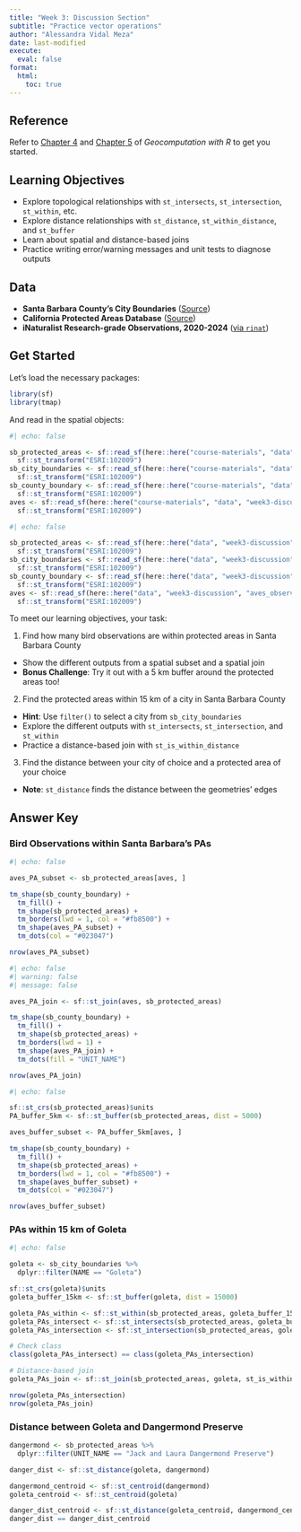 ```yaml
---
title: "Week 3: Discussion Section"
subtitle: "Practice vector operations"
author: "Alessandra Vidal Meza"
date: last-modified
execute: 
  eval: false
format:
  html:
    toc: true
---
```


::: callout-tip
## Reference

Refer to [Chapter 4](https://r.geocompx.org/spatial-operations.html) and [Chapter 5](https://r.geocompx.org/geometry-operations) of *Geocomputation with R* to get you
started.
:::

## Learning Objectives

- Explore topological relationships with `st_intersects`, `st_intersection`, `st_within`, etc.
- Explore distance relationships with `st_distance`, `st_within_distance`, and `st_buffer`
- Learn about spatial and distance-based joins
- Practice writing error/warning messages and unit tests to diagnose outputs

## Data

- **Santa Barbara County's City Boundaries** ([Source](https://geodata.library.ucsb.edu/catalog/3853-s3_2003_s3_cities_polys))
- **California Protected Areas Database** ([Source](https://data.cnra.ca.gov/dataset/california-protected-areas-database))
- **iNaturalist Research-grade Observations, 2020-2024** ([via `rinat`](https://github.com/ropensci/rinat))

## Get Started

Let's load the necessary packages:

```r
library(sf)
library(tmap)
```

And read in the spatial objects:

```r
#| echo: false

sb_protected_areas <- sf::read_sf(here::here("course-materials", "data", "week3-discussion", "cpad_super_units_sb.shp")) %>% 
  sf::st_transform("ESRI:102009")
sb_city_boundaries <- sf::read_sf(here::here("course-materials", "data", "week3-discussion", "sb_city_boundaries_2003.shp")) %>%
  sf::st_transform("ESRI:102009")
sb_county_boundary <- sf::read_sf(here::here("course-materials", "data", "week3-discussion", "sb_county_boundary_2020.shp")) %>%
  sf::st_transform("ESRI:102009")
aves <- sf::read_sf(here::here("course-materials", "data", "week3-discussion", "aves_observations_2020_2024.shp")) %>%
  sf::st_transform("ESRI:102009")
```

```r
#| echo: false

sb_protected_areas <- sf::read_sf(here::here("data", "week3-discussion", "cpad_super_units_sb.shp")) %>% 
  sf::st_transform("ESRI:102009")
sb_city_boundaries <- sf::read_sf(here::here("data", "week3-discussion", "sb_city_boundaries_2003.shp")) %>%
  sf::st_transform("ESRI:102009")
sb_county_boundary <- sf::read_sf(here::here("data", "week3-discussion", "sb_county_boundary_2020.shp")) %>%
  sf::st_transform("ESRI:102009")
aves <- sf::read_sf(here::here("data", "week3-discussion", "aves_observations_2020_2024.shp")) %>%
  sf::st_transform("ESRI:102009")
```

To meet our learning objectives, your task:

1. Find how many bird observations are within protected areas in Santa Barbara County
  - Show the different outputs from a spatial subset and a spatial join
  - **Bonus Challenge**: Try it out with a 5 km buffer around the protected areas too! 
2. Find the protected areas within 15 km of a city in Santa Barbara County
  - **Hint**: Use `filter()` to select a city from  `sb_city_boundaries`
  - Explore the different outputs with `st_intersects`, `st_intersection`, and `st_within`
  - Practice a distance-based join with `st_is_within_distance`
3. Find the distance between your city of choice and a protected area of your choice
  - **Note**: `st_distance` finds the distance between the geometries' edges
  
## Answer Key

### Bird Observations within Santa Barbara's PAs

```r
#| echo: false

aves_PA_subset <- sb_protected_areas[aves, ]

tm_shape(sb_county_boundary) +
  tm_fill() +
  tm_shape(sb_protected_areas) +
  tm_borders(lwd = 1, col = "#fb8500") +
  tm_shape(aves_PA_subset) +
  tm_dots(col = "#023047")

nrow(aves_PA_subset)
```

```r
#| echo: false
#| warning: false
#| message: false

aves_PA_join <- sf::st_join(aves, sb_protected_areas)

tm_shape(sb_county_boundary) +
  tm_fill() +
  tm_shape(sb_protected_areas) +
  tm_borders(lwd = 1) +
  tm_shape(aves_PA_join) +
  tm_dots(fill = "UNIT_NAME")

nrow(aves_PA_join)
```

```r
#| echo: false

sf::st_crs(sb_protected_areas)$units
PA_buffer_5km <- sf::st_buffer(sb_protected_areas, dist = 5000)

aves_buffer_subset <- PA_buffer_5km[aves, ]

tm_shape(sb_county_boundary) +
  tm_fill() +
  tm_shape(sb_protected_areas) +
  tm_borders(lwd = 1, col = "#fb8500") +
  tm_shape(aves_buffer_subset) +
  tm_dots(col = "#023047")

nrow(aves_buffer_subset)
```

### PAs within 15 km of Goleta 

```r
#| echo: false

goleta <- sb_city_boundaries %>%
  dplyr::filter(NAME == "Goleta")

sf::st_crs(goleta)$units
goleta_buffer_15km <- sf::st_buffer(goleta, dist = 15000)

goleta_PAs_within <- sf::st_within(sb_protected_areas, goleta_buffer_15km)
goleta_PAs_intersect <- sf::st_intersects(sb_protected_areas, goleta_buffer_15km)
goleta_PAs_intersection <- sf::st_intersection(sb_protected_areas, goleta_buffer_15km)

# Check class
class(goleta_PAs_intersect) == class(goleta_PAs_intersection)

# Distance-based join
goleta_PAs_join <- sf::st_join(sb_protected_areas, goleta, st_is_within_distance, dist = 15000)

nrow(goleta_PAs_intersection)
nrow(goleta_PAs_join)
```

### Distance between Goleta and Dangermond Preserve

```r
dangermond <- sb_protected_areas %>%
  dplyr::filter(UNIT_NAME == "Jack and Laura Dangermond Preserve")

danger_dist <- sf::st_distance(goleta, dangermond)

dangermond_centroid <- sf::st_centroid(dangermond)
goleta_centroid <- sf::st_centroid(goleta)

danger_dist_centroid <- sf::st_distance(goleta_centroid, dangermond_centroid)
danger_dist == danger_dist_centroid
```

